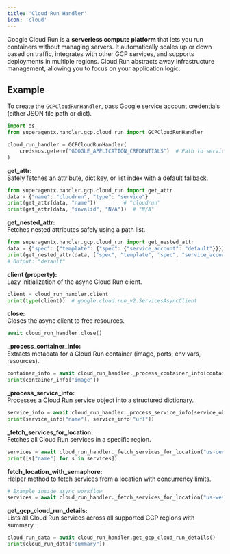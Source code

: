 ```yaml
---
title: 'Cloud Run Handler'
icon: 'cloud'
---
```


Google Cloud Run is a **serverless compute platform** that lets you run containers without managing servers.
It automatically scales up or down based on traffic, integrates with other GCP services, and supports deployments in multiple regions.
Cloud Run abstracts away infrastructure management, allowing you to focus on your application logic.

## Example

To create the `GCPCloudRunHandler`, pass Google service account credentials (either JSON file path or dict).

```python
import os
from superagentx.handler.gcp.cloud_run import GCPCloudRunHandler

cloud_run_handler = GCPCloudRunHandler(
    creds=os.getenv("GOOGLE_APPLICATION_CREDENTIALS")  # Path to service account JSON
)
```

**get_attr:** <br />
Safely fetches an attribute, dict key, or list index with a default fallback.
```python
from superagentx.handler.gcp.cloud_run import get_attr
data = {"name": "cloudrun", "type": "service"}
print(get_attr(data, "name"))         # "cloudrun"
print(get_attr(data, "invalid", "N/A"))  # "N/A"
```

**get_nested_attr:** <br />
Fetches nested attributes safely using a path list.
```python
from superagentx.handler.gcp.cloud_run import get_nested_attr
data = {"spec": {"template": {"spec": {"service_account": "default"}}}}
print(get_nested_attr(data, ["spec", "template", "spec", "service_account"]))
# Output: "default"
```

**client (property):** <br />
Lazy initialization of the async Cloud Run client.
```python
client = cloud_run_handler.client
print(type(client))  # google.cloud.run_v2.ServicesAsyncClient
```

**close:** <br />
Closes the async client to free resources.
```python
await cloud_run_handler.close()
```

**_process_container_info:** <br />
Extracts metadata for a Cloud Run container (image, ports, env vars, resources).
```python
container_info = await cloud_run_handler._process_container_info(container_obj)
print(container_info["image"])
```

**_process_service_info:** <br />
Processes a Cloud Run service object into a structured dictionary.
```python
service_info = await cloud_run_handler._process_service_info(service_obj, "us-central1")
print(service_info["name"], service_info["url"])
```

**_fetch_services_for_location:** <br />
Fetches all Cloud Run services in a specific region.
```python
services = await cloud_run_handler._fetch_services_for_location("us-central1")
print([s["name"] for s in services])
```

**fetch_location_with_semaphore:** <br />
Helper method to fetch services from a location with concurrency limits.
```python
# Example inside async workflow
services = await cloud_run_handler._fetch_services_for_location("us-west1")
```

**get_gcp_cloud_run_details:** <br />
Lists all Cloud Run services across all supported GCP regions with summary.
```python
cloud_run_data = await cloud_run_handler.get_gcp_cloud_run_details()
print(cloud_run_data["summary"])
```